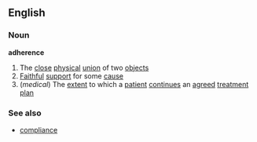 ==English==
===Noun===
'''adherence'''
# The [[close]] [[physical]] [[union]] of two [[object]]s
# [[Faithful]] [[support]] for some [[cause]]
#(''medical'') The [[extent]] to which a [[patient]] [[continue]]s an [[agreed]] [[treatment]] [[plan]]
===See also===
*[[compliance]]
